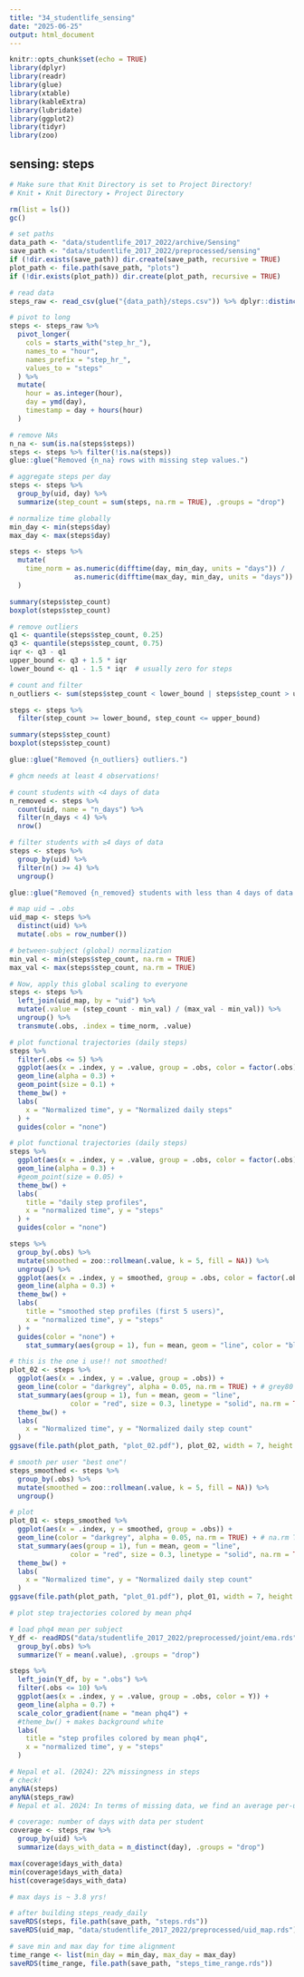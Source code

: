 ```yaml
---
title: "34_studentlife_sensing"
date: "2025-06-25"
output: html_document
---
```



```r
knitr::opts_chunk$set(echo = TRUE)
library(dplyr)
library(readr)
library(glue)
library(xtable)
library(kableExtra)
library(lubridate)
library(ggplot2)
library(tidyr)
library(zoo)
```

## sensing: steps

```r
# Make sure that Knit Directory is set to Project Directory! 
# Knit ▸ Knit Directory ▸ Project Directory

rm(list = ls())
gc()

# set paths
data_path <- "data/studentlife_2017_2022/archive/Sensing"
save_path <- "data/studentlife_2017_2022/preprocessed/sensing"
if (!dir.exists(save_path)) dir.create(save_path, recursive = TRUE)
plot_path <- file.path(save_path, "plots")
if (!dir.exists(plot_path)) dir.create(plot_path, recursive = TRUE)

# read data
steps_raw <- read_csv(glue("{data_path}/steps.csv")) %>% dplyr::distinct()
```


```r
# pivot to long
steps <- steps_raw %>%
  pivot_longer(
    cols = starts_with("step_hr_"),
    names_to = "hour",
    names_prefix = "step_hr_",
    values_to = "steps"
  ) %>%
  mutate(
    hour = as.integer(hour),
    day = ymd(day),
    timestamp = day + hours(hour)
  )

# remove NAs
n_na <- sum(is.na(steps$steps))
steps <- steps %>% filter(!is.na(steps))
glue::glue("Removed {n_na} rows with missing step values.")
```


```r
# aggregate steps per day
steps <- steps %>%
  group_by(uid, day) %>%
  summarize(step_count = sum(steps, na.rm = TRUE), .groups = "drop")

# normalize time globally
min_day <- min(steps$day)
max_day <- max(steps$day)

steps <- steps %>%
  mutate(
    time_norm = as.numeric(difftime(day, min_day, units = "days")) /
                as.numeric(difftime(max_day, min_day, units = "days"))
  )

```


```r
summary(steps$step_count)
boxplot(steps$step_count)

# remove outliers
q1 <- quantile(steps$step_count, 0.25)
q3 <- quantile(steps$step_count, 0.75)
iqr <- q3 - q1
upper_bound <- q3 + 1.5 * iqr
lower_bound <- q1 - 1.5 * iqr  # usually zero for steps

# count and filter
n_outliers <- sum(steps$step_count < lower_bound | steps$step_count > upper_bound)

steps <- steps %>%
  filter(step_count >= lower_bound, step_count <= upper_bound)

summary(steps$step_count)
boxplot(steps$step_count)

glue::glue("Removed {n_outliers} outliers.")
```


```r
# ghcm needs at least 4 observations!

# count students with <4 days of data
n_removed <- steps %>%
  count(uid, name = "n_days") %>%
  filter(n_days < 4) %>%
  nrow()

# filter students with ≥4 days of data
steps <- steps %>%
  group_by(uid) %>%
  filter(n() >= 4) %>%
  ungroup()

glue::glue("Removed {n_removed} students with less than 4 days of data.")

```



```r
# map uid → .obs 
uid_map <- steps %>%
  distinct(uid) %>%
  mutate(.obs = row_number())

# between-subject (global) normalization 
min_val <- min(steps$step_count, na.rm = TRUE)
max_val <- max(steps$step_count, na.rm = TRUE)

# Now, apply this global scaling to everyone
steps <- steps %>%
  left_join(uid_map, by = "uid") %>%
  mutate(.value = (step_count - min_val) / (max_val - min_val)) %>%
  ungroup() %>%
  transmute(.obs, .index = time_norm, .value)

```




```r
# plot functional trajectories (daily steps)
steps %>%
  filter(.obs <= 5) %>%
  ggplot(aes(x = .index, y = .value, group = .obs, color = factor(.obs))) +
  geom_line(alpha = 0.3) +
  geom_point(size = 0.1) +
  theme_bw() +
  labs(
    x = "Normalized time", y = "Normalized daily steps"
  ) +
  guides(color = "none")

```

```r
# plot functional trajectories (daily steps)
steps %>%
  ggplot(aes(x = .index, y = .value, group = .obs, color = factor(.obs))) +
  geom_line(alpha = 0.3) +
  #geom_point(size = 0.05) +
  theme_bw() +
  labs(
    title = "daily step profiles",
    x = "normalized time", y = "steps"
  ) +
  guides(color = "none")

```

```r
steps %>%
  group_by(.obs) %>%
  mutate(smoothed = zoo::rollmean(.value, k = 5, fill = NA)) %>%
  ungroup() %>%
  ggplot(aes(x = .index, y = smoothed, group = .obs, color = factor(.obs))) +
  geom_line(alpha = 0.3) +
  theme_bw() +
  labs(
    title = "smoothed step profiles (first 5 users)",
    x = "normalized time", y = "steps"
  ) +
  guides(color = "none") + 
	stat_summary(aes(group = 1), fun = mean, geom = "line", color = "black", size = 0.1)

```


```r
# this is the one i use!! not smoothed!
plot_02 <- steps %>%
  ggplot(aes(x = .index, y = .value, group = .obs)) +
  geom_line(color = "darkgrey", alpha = 0.05, na.rm = TRUE) + # grey80 or darkgrey?
  stat_summary(aes(group = 1), fun = mean, geom = "line",
               color = "red", size = 0.3, linetype = "solid", na.rm = TRUE) +
  theme_bw() +
  labs(
    x = "Normalized time", y = "Normalized daily step count"
  )
ggsave(file.path(plot_path, "plot_02.pdf"), plot_02, width = 7, height = 4)
```



```r
# smooth per user "best one"!
steps_smoothed <- steps %>%
  group_by(.obs) %>%
  mutate(smoothed = zoo::rollmean(.value, k = 5, fill = NA)) %>%
  ungroup()

# plot
plot_01 <- steps_smoothed %>%
  ggplot(aes(x = .index, y = smoothed, group = .obs)) +
  geom_line(color = "darkgrey", alpha = 0.05, na.rm = TRUE) + # na.rm TRUE supress warnings!
  stat_summary(aes(group = 1), fun = mean, geom = "line",
               color = "red", size = 0.3, linetype = "solid", na.rm = TRUE) +
  theme_bw() +
  labs(
    x = "Normalized time", y = "Normalized daily step count"
  )
ggsave(file.path(plot_path, "plot_01.pdf"), plot_01, width = 7, height = 4)

```
 




```r
# plot step trajectories colored by mean phq4

# load phq4 mean per subject
Y_df <- readRDS("data/studentlife_2017_2022/preprocessed/joint/ema.rds") %>%
  group_by(.obs) %>%
  summarize(Y = mean(.value), .groups = "drop")

steps %>%
  left_join(Y_df, by = ".obs") %>%
  filter(.obs <= 10) %>%
  ggplot(aes(x = .index, y = .value, group = .obs, color = Y)) +
  geom_line(alpha = 0.7) +
  scale_color_gradient(name = "mean phq4") +
  #theme_bw() + makes background white
  labs(
    title = "step profiles colored by mean phq4",
    x = "normalized time", y = "steps"
  )

```




```r
# Nepal et al. (2024): 22% missingness in steps
# check!
anyNA(steps)
anyNA(steps_raw)
# Nepal et al. 2024: In terms of missing data, we find an average per-user missing value rate of approximately 20% for location-based features, 12% for audio play-based features, and 22% for steps. We have no missing data for physical activity features, and as the phone usage and sleep features are derived, they invariably have non-empty values.

# coverage: number of days with data per student
coverage <- steps_raw %>%
  group_by(uid) %>%
  summarize(days_with_data = n_distinct(day), .groups = "drop")

max(coverage$days_with_data)
min(coverage$days_with_data)
hist(coverage$days_with_data)

# max days is ~ 3.8 yrs!
```



```r
# after building steps_ready_daily
saveRDS(steps, file.path(save_path, "steps.rds"))
saveRDS(uid_map, "data/studentlife_2017_2022/preprocessed/uid_map.rds")  # save globally

# save min and max day for time alignment
time_range <- list(min_day = min_day, max_day = max_day)
saveRDS(time_range, file.path(save_path, "steps_time_range.rds"))

```





